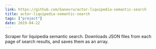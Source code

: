 ```yaml
---
link: https://github.com/Ganevru/actor-liquipedia-semantic-search
title: actor-liquipedia-semantic-search
tags: ["project"]
date: 2019-04-22
---
```


Scraper for liquipedia semantic search. Downloads JSON files from each page of search results, and saves them as an array.